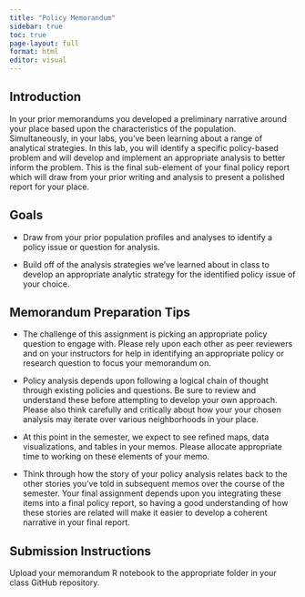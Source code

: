 ```yaml
---
title: "Policy Memorandum"
sidebar: true
toc: true
page-layout: full
format: html
editor: visual
---
```


## Introduction

In your prior memorandums you developed a preliminary narrative around your place based upon the characteristics of the population. Simultaneously, in your labs, you've been learning about a range of analytical strategies. In this lab, you will identify a specific policy-based problem and will develop and implement an appropriate analysis to better inform the problem. This is the final sub-element of your final policy report which will draw from your prior writing and analysis to present a polished report for your place.

## Goals

-   Draw from your prior population profiles and analyses to identify a policy issue or question for analysis.

-   Build off of the analysis strategies we've learned about in class to develop an appropriate analytic strategy for the identified policy issue of your choice.

## Memorandum Preparation Tips

-   The challenge of this assignment is picking an appropriate policy question to engage with. Please rely upon each other as peer reviewers and on your instructors for help in identifying an appropriate policy or research question to focus your memorandum on.

-   Policy analysis depends upon following a logical chain of thought through existing policies and questions. Be sure to review and understand these before attempting to develop your own approach. Please also think carefully and critically about how your your chosen analysis may iterate over various neighborhoods in your place.

-   At this point in the semester, we expect to see refined maps, data visualizations, and tables in your memos. Please allocate appropriate time to working on these elements of your memo.

-   Think through how the story of your policy analysis relates back to the other stories you've told in subsequent memos over the course of the semester. Your final assignment depends upon you integrating these items into a final policy report, so having a good understanding of how these stories are related will make it easier to develop a coherent narrative in your final report.

## Submission Instructions

Upload your memorandum R notebook to the appropriate folder in your class GitHub repository.
